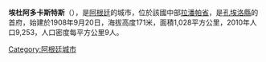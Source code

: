 '''埃杜阿多卡斯特斯'''（{{lang-es|Eduardo Castex}}），是[[阿根廷|阿根廷]]的城市，位於該國中部[[拉潘帕省|拉潘帕省]]，是[[孔埃洛縣|孔埃洛縣]]的首府，始建於1908年9月20日，海拔高度171米，面積1,028平方公里，2010年人口9,253，人口密度每平方公里9人。

{{Coord|35|54|S|64|18|W|region:AR_type:city|display=title}}

{{Argentina-geo-stub}}
[[Category:阿根廷城市|Category:阿根廷城市]]